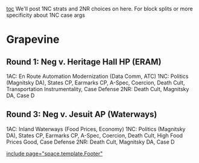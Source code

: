 [[toc]]
We'll post 1NC strats and 2NR choices on here. For block splits or more specificity about 1NC case args 

=Grapevine= 
==Round 1: Neg v. Heritage Hall HP (ERAM)== 
1AC: En Route Automation Modernization (Data Comm, ATC)
1NC: Politics (Magnitsky DA), States CP, Earmarks CP, A-Spec, Coercion, Death Cult, Transportation Instrumentality, Case Defense
2NR: Death Cult, Magnitsky DA, Case D

==Round 3: Neg v. Jesuit AP (Waterways)== 
1AC: Inland Waterways (Food Prices, Economy)
1NC: Politics (Magnitsky DA), States CP, Earmarks CP, A-Spec, Coercion, Death Cult, High Food Prices Good, Case Defense
2NR: Death Cult, Magnitsky DA, Case D

[[include page="space.template.Footer"]]